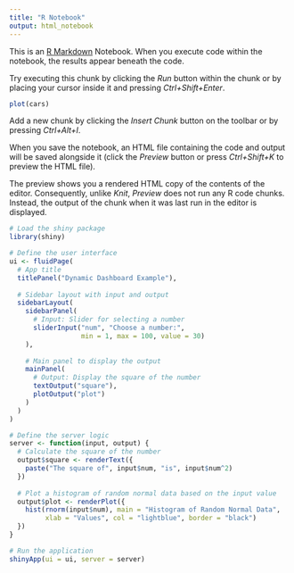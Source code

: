 ```yaml
---
title: "R Notebook"
output: html_notebook
---
```


This is an [R Markdown](http://rmarkdown.rstudio.com) Notebook. When you execute code within the notebook, the results appear beneath the code.

Try executing this chunk by clicking the *Run* button within the chunk or by placing your cursor inside it and pressing *Ctrl+Shift+Enter*.

```r
plot(cars)
```

Add a new chunk by clicking the *Insert Chunk* button on the toolbar or by pressing *Ctrl+Alt+I*.

When you save the notebook, an HTML file containing the code and output will be saved alongside it (click the *Preview* button or press *Ctrl+Shift+K* to preview the HTML file).

The preview shows you a rendered HTML copy of the contents of the editor. Consequently, unlike *Knit*, *Preview* does not run any R code chunks. Instead, the output of the chunk when it was last run in the editor is displayed.

```r
# Load the shiny package
library(shiny)

# Define the user interface
ui <- fluidPage(
  # App title
  titlePanel("Dynamic Dashboard Example"),
  
  # Sidebar layout with input and output
  sidebarLayout(
    sidebarPanel(
      # Input: Slider for selecting a number
      sliderInput("num", "Choose a number:",
                  min = 1, max = 100, value = 30)
    ),
    
    # Main panel to display the output
    mainPanel(
      # Output: Display the square of the number
      textOutput("square"),
      plotOutput("plot")
    )
  )
)

# Define the server logic
server <- function(input, output) {
  # Calculate the square of the number
  output$square <- renderText({
    paste("The square of", input$num, "is", input$num^2)
  })
  
  # Plot a histogram of random normal data based on the input value
  output$plot <- renderPlot({
    hist(rnorm(input$num), main = "Histogram of Random Normal Data",
         xlab = "Values", col = "lightblue", border = "black")
  })
}

# Run the application 
shinyApp(ui = ui, server = server)
```
